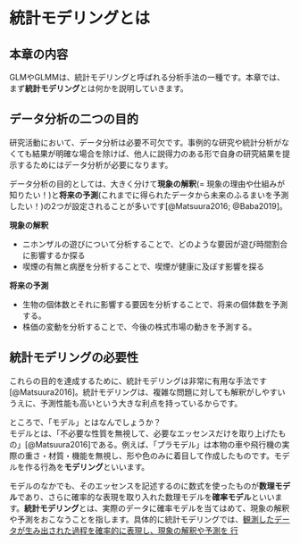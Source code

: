 # 統計モデリングとは  

## 本章の内容  
GLMやGLMMは、統計モデリングと呼ばれる分析手法の一種です。本章では、まず**統計モデリング**とは何かを説明していきます。  

## データ分析の二つの目的  
研究活動において、データ分析は必要不可欠です。事例的な研究や統計分析がなくても結果が明確な場合を除けば、他人に説得力のある形で自身の研究結果を提示するためにはデータ分析が必要になります。  

データ分析の目的としては、大きく分けて**現象の解釈**(= 現象の理由や仕組みが知りたい！)と**将来の予測**(これまでに得られたデータから未来のふるまいを予測したい！)の2つが設定されることが多いです[@Matsuura2016; @Baba2019]。  

**現象の解釈**  

- ニホンザルの遊びについて分析することで、どのような要因が遊び時間割合に影響するか探る  
- 喫煙の有無と病歴を分析することで、喫煙が健康に及ぼす影響を探る  

**将来の予測**  

- 生物の個体数とそれに影響する要因を分析することで、将来の個体数を予測する。  
- 株価の変動を分析することで、今後の株式市場の動きを予測する。  

## 統計モデリングの必要性  
これらの目的を達成するために、統計モデリングは非常に有用な手法です[@Matsuura2016]。統計モデリングは、複雑な問題に対しても解釈がしやすいうえに、予測性能も高いという大きな利点を持っているからです。  

ところで、「モデル」とはなんでしょうか？  
モデルとは、「不必要な性質を無視して、必要なエッセンスだけを取り上げたもの」[@Matsuura2016]である。例えば、「プラモデル」は本物の車や飛行機の実際の重さ・材質・機能を無視し、形や色のみに着目して作成したものです。モデルを作る行為を**モデリング**といいます。  

モデルのなかでも、そのエッセンスを記述するのに数式を使ったものが**数理モデル**であり、さらに確率的な表現を取り入れた数理モデルを**確率モデル**といいます。**統計モデリング**とは、実際のデータに確率モデルを当てはめて、現象の解釈や予測をおこなうことを指します。具体的に統計モデリングでは、<u>観測したデータが生み出された過程を確率的に表現し、現象の解釈や予測を 行




